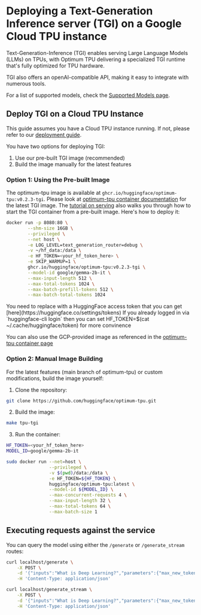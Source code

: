 # Deploying a Text-Generation Inference server (TGI) on a Google Cloud TPU instance

Text-Generation-Inference (TGI) enables serving Large Language Models (LLMs) on TPUs, with Optimum TPU delivering a specialized TGI runtime that's fully optimized for TPU hardware.

TGI also offers an openAI-compatible API, making it easy to integrate with numerous tools.

For a list of supported models, check the [Supported Models page](../supported-architectures).

## Deploy TGI on a Cloud TPU Instance

This guide assumes you have a Cloud TPU instance running. If not, please refer to our [deployment guide](./deploy).

You have two options for deploying TGI:
1. Use our pre-built TGI image (recommended)
2. Build the image manually for the latest features

### Option 1: Using the Pre-built Image

The optimum-tpu image is available at `ghcr.io/huggingface/optimum-tpu:v0.2.3-tgi`. Please look at [optimum-tpu container documentation](../optimum_container) for the latest TGI image. The [tutorial on serving](../tutorials/inference_on_tpu) also walks you through how to start the TGI container from a pre-built image. Here's how to deploy it:

```bash
docker run -p 8080:80 \
        --shm-size 16GB \
        --privileged \
        --net host \
        -e LOG_LEVEL=text_generation_router=debug \
        -v ~/hf_data:/data \
        -e HF_TOKEN=<your_hf_token_here> \
        -e SKIP_WARMUP=1 \
        ghcr.io/huggingface/optimum-tpu:v0.2.3-tgi \
        --model-id google/gemma-2b-it \
        --max-input-length 512 \
        --max-total-tokens 1024 \
        --max-batch-prefill-tokens 512 \
        --max-batch-total-tokens 1024
```

<Tip warning={true}>
You need to replace <your_hf_token_here> with a HuggingFace access token that you can get [here](https://huggingface.co/settings/tokens)
</Tip>

<Tip warning>
If you already logged in via `huggingface-cli login` then you can set HF_TOKEN=$(cat ~/.cache/huggingface/token) for more convinence
</Tip>

You can also use the GCP-provided image as referenced in the [optimum-tpu container page](../optimum_container)

### Option 2: Manual Image Building

For the latest features (main branch of optimum-tpu) or custom modifications, build the image yourself:

1. Clone the repository:
```bash
git clone https://github.com/huggingface/optimum-tpu.git
```

2. Build the image:
```bash
make tpu-tgi
```

3. Run the container:
```bash
HF_TOKEN=<your_hf_token_here>
MODEL_ID=google/gemma-2b-it

sudo docker run --net=host \
                --privileged \
                -v $(pwd)/data:/data \
                -e HF_TOKEN=${HF_TOKEN} \
                huggingface/optimum-tpu:latest \
                --model-id ${MODEL_ID} \
                --max-concurrent-requests 4 \
                --max-input-length 32 \
                --max-total-tokens 64 \
                --max-batch-size 1
```

## Executing requests against the service

You can query the model using either the `/generate` or `/generate_stream` routes:


```bash
curl localhost/generate \
    -X POST \
    -d '{"inputs":"What is Deep Learning?","parameters":{"max_new_tokens":20}}' \
    -H 'Content-Type: application/json'
```

```bash
curl localhost/generate_stream \
    -X POST \
    -d '{"inputs":"What is Deep Learning?","parameters":{"max_new_tokens":20}}' \
    -H 'Content-Type: application/json'
```